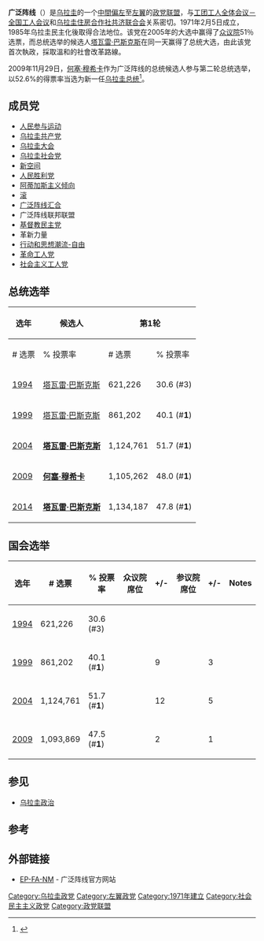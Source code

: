 {{Infobox political party
|name               = 廣泛陣線
|name_native        = Frente Amplio
|party_logo         =File:Logo Frente Amplio.svg
|colorcode          = #FF0000
|president          = 莫妮卡·泽维尔
|foundation         = 1971年2月5日
|ideology           = [[民主社會主義|民主社會主義]]<ref name="Gregory129">{{Citation |first=Stephen |last=Gregory |title=Intellectuals and Left Politics in Uruguay, 1958-2006 |publisher=Sussex Academic Press |year=2009 |page=129 |url=http://books.google.co.uk/books?id=IE0xN1F6q2YC&pg=PA129&dq=frente+amplio+uruguay+social+democracy&hl=en&sa=X&ei=mBVpT-vcGYPJhAe689WbCg&ved=0CEcQ6AEwBA#v=onepage&q=frente%20amplio%20uruguay%20social%20democracy&f=false |deadurl=yes |archiveurl=https://web.archive.org/web/20140223014022/http://books.google.co.uk/books?id=IE0xN1F6q2YC&pg=PA129&dq=frente+amplio+uruguay+social+democracy&hl=en&sa=X&ei=mBVpT-vcGYPJhAe689WbCg&ved=0CEcQ6AEwBA#v=onepage&q=frente%20amplio%20uruguay%20social%20democracy&f=false |archivedate=2014-02-23 }}</ref><br>[[社會民主主義|社會民主主義]]<br>[[进步主义|进步主义]]<br>[[女性主义|女性主义]]
|position           = [[中間偏左|中間偏左]]<ref>{{Citation |first=Stephen |last=Gregory |title=Intellectuals and Left Politics in Uruguay, 1958-2006 |publisher=Sussex Academic Press |year=2009 |page=4 |url=http://books.google.co.uk/books?ei=qRNpT9iwNs6GhQeU8fCMCg&id=IE0xN1F6q2YC&dq=broad+front+uruguay+centre+left&q=frente+amplio+centre+left#v=snippet&q=frente%20amplio%20centre%20left&f=false |deadurl=yes |archiveurl=https://web.archive.org/web/20140514051421/http://books.google.co.uk/books?ei=qRNpT9iwNs6GhQeU8fCMCg&id=IE0xN1F6q2YC&dq=broad+front+uruguay+centre+left&q=frente+amplio+centre+left#v=snippet&q=frente%20amplio%20centre%20left&f=false |archivedate=2014-05-14 }}</ref><ref>{{Citation |first1=Scott |last1=Mainwaring |first2=Timothy R. |last2=Scully |title=The Diversity of Christian Democracy in Latin America |work=Christian Democracy in Latin America |publisher=Stanford University Press |year=2003 |page=49 |url=http://books.google.co.uk/books?id=Ppe20kevrzgC&pg=PA49&dq=broad+front+uruguay+centre+left&hl=en&sa=X&ei=qRNpT9iwNs6GhQeU8fCMCg&ved=0CDwQ6AEwAg#v=onepage&q=broad%20front%20uruguay%20centre%20left&f=false |accessdate=2013-08-06 |archive-date=2014-05-14 |archive-url=https://web.archive.org/web/20140514024637/http://books.google.co.uk/books?id=Ppe20kevrzgC&pg=PA49&dq=broad+front+uruguay+centre+left&hl=en&sa=X&ei=qRNpT9iwNs6GhQeU8fCMCg&ved=0CDwQ6AEwAg#v=onepage&q=broad%20front%20uruguay%20centre%20left&f=false |dead-url=no }}</ref>至[[左翼|左翼]]<ref>{{Citation |first=Helen |last=Schooley |title=Uruguay — History |work=South America, Central America and the Caribbean 2002 |publisher=Europa Publications |year=2001 |page=760 |url=http://books.google.co.uk/books?id=o9ODxqsr-dIC&pg=PA760&dq=frente+amplio+uruguay+left+wing&hl=en&sa=X&ei=mRFpT52PH4y3hAf368DBCg&ved=0CE4Q6AEwBQ#v=onepage&q=frente%20amplio%20uruguay%20left%20wing&f=false |accessdate=2013-08-06 |archive-date=2014-05-14 |archive-url=https://web.archive.org/web/20140514045447/http://books.google.co.uk/books?id=o9ODxqsr-dIC&pg=PA760&dq=frente+amplio+uruguay+left+wing&hl=en&sa=X&ei=mRFpT52PH4y3hAf368DBCg&ved=0CE4Q6AEwBQ#v=onepage&q=frente%20amplio%20uruguay%20left%20wing&f=false |dead-url=no }}</ref><ref>{{Citation |first=Donald F. |last=Busky |title=Communism in History and Theory: Asia, Africa, and the Americas |publisher=Praeger Publishers |year=2002 |page=224 |url=http://books.google.co.uk/books?id=K5Bxd7sq9KcC&pg=PA224&dq=broad+front+uruguay+left+wing&hl=en&sa=X&ei=aBFpT4WzOsuHhQex5smSCg&ved=0CFcQ6AEwBjgK#v=onepage&q=broad%20front%20uruguay%20left%20wing&f=false |accessdate=2013-08-06 |archive-date=2014-05-14 |archive-url=https://web.archive.org/web/20140514060433/http://books.google.co.uk/books?id=K5Bxd7sq9KcC&pg=PA224&dq=broad+front+uruguay+left+wing&hl=en&sa=X&ei=aBFpT4WzOsuHhQex5smSCg&ved=0CFcQ6AEwBjgK#v=onepage&q=broad%20front%20uruguay%20left%20wing&f=false |dead-url=no }}</ref>
|headquarters       = [[蒙得维的亚|蒙得维的亚]]
|newspaper          = 《阵线之声》
|international      = [[社會黨國際|社會黨國際]]<br>[[进步聯盟|进步聯盟]]<br>[[民主主义者联盟|民主主义者联盟]]（历史上）
|affiliation1_title= 美洲组织
|affiliation1= [[圣保罗论坛|圣保罗论坛]]<br>[[拉美加勒比政党常设会议|拉美加勒比政党常设会议]]
|seats1_title       = [[乌拉圭众议院|众议院]]
|seats1             = {{Infobox political party/seats|50|99|hex=#FF0000}}
|seats2_title       = [[乌拉圭参议院|参议院]]
|seats2             = {{Infobox political party/seats|16|30|hex=#FF0000}}
|website            = http://www.frenteamplio.org.uy/
|flag               = Flag of Frente Amplio.svg
|country            = 烏拉圭
}}
'''广泛阵线'''（{{lang-es|Frente Amplio，缩写为FA}}）是[[乌拉圭|乌拉圭]]的一个[[中間偏左|中間偏左]]至[[左翼|左翼]]的[[政党联盟|政党联盟]]，与[[工团工人全体会议－全国工人会议|工团工人全体会议－全国工人会议]]和[[乌拉圭住房合作社共济联合会|乌拉圭住房合作社共济联合会]]关系密切。1971年2月5日成立，1985年乌拉圭民主化後取得合法地位。该党在2005年的大选中赢得了[[众议院|众议院]]51％选票，而总统选举的候选人[[塔瓦雷·巴斯克斯|塔瓦雷·巴斯克斯]]在同一天赢得了总统大选，由此该党首次執政，採取溫和的社會改革路線。

2009年11月29日，[[何塞·穆希卡|何塞·穆希卡]]作为广泛阵线的总统候选人参与第二轮总统选举，以52.6%的得票率当选为新一任[[乌拉圭总统|乌拉圭总统]]<ref>{{cite news |url=http://news.xinhuanet.com/world/2009-12/01/content_12569387.htm |title=新闻人物：乌拉圭当选总统穆希卡 |publisher=新华网 |date=2009-12-01 |language=zh-hans |accessdate=2013-03-23 |archive-date=2014-06-20 |archive-url=https://web.archive.org/web/20140620221350/http://news.xinhuanet.com/world/2009-12/01/content_12569387.htm |dead-url=no }}</ref>。

==成员党==
*[[人民参与运动|人民参与运动]]
*[[乌拉圭共产党|乌拉圭共产党]]
*[[乌拉圭大会|乌拉圭大会]]
*[[乌拉圭社会党|乌拉圭社会党]]
*[[新空间|新空间]]
*[[人民胜利党|人民胜利党]]
*[[阿蒂加斯主义倾向|阿蒂加斯主义倾向]]
*[[滚_(政党)|滚]]
*[[广泛阵线汇合|广泛阵线汇合]]
*广泛阵线联邦联盟
*[[基督教民主党_(乌拉圭)|基督教民主党]]
*革新力量
*[[行动和思想潮流-自由|行动和思想潮流-自由]]
*[[革命工人党_(乌拉圭)|革命工人党]]
*[[社会主义工人党_(乌拉圭)|社会主义工人党]]

==总统选举==
{| class=wikitable
|-
! rowspan=2|选年
! rowspan=2|候选人
! colspan=2|第1轮
! colspan=2|第2轮
|-
! # 选票
! % 投票率
! # 选票
! % 投票率
|-
! [[1994年乌拉圭大选|1994]]
| [[塔瓦雷·巴斯克斯|塔瓦雷·巴斯克斯]]
| 621,226
| 30.6 (#3)
| colspan=2 bgcolor=lightgrey|
|-
! [[1999年乌拉圭大选|1999]]
| [[塔瓦雷·巴斯克斯|塔瓦雷·巴斯克斯]]
| 861,202
| 40.1 (#'''1''')
| 982,049
| 45.9 (#2)
|-
! [[2004年乌拉圭大选|2004]]
| '''[[塔瓦雷·巴斯克斯|塔瓦雷·巴斯克斯]]'''
| 1,124,761
| 51.7 (#'''1''')
| colspan=2 bgcolor=lightgrey|
|-
! [[2009年乌拉圭大选|2009]]
| '''[[何塞·穆希卡|何塞·穆希卡]]'''
| 1,105,262
| 48.0 (#'''1''')
| 1,197,638
| 52.4 (#'''1''')
|-
! [[2014年乌拉圭大选|2014]]
| '''[[塔瓦雷·巴斯克斯|塔瓦雷·巴斯克斯]]'''
| 1,134,187
| 47.8 (#'''1''')
| 1,241,568
| 56.5 (#'''1''')
|}

==国会选举==
{| class=wikitable
|-
! 选年
! # 选票
! % 投票率
! 众议院席位
! +/-
! 参议院席位
! +/-
! Notes
|-
! [[1994年烏拉圭大選|1994]]
| 621,226
| 30.6 (#3)
| {{Infobox political party/seats|31|99|hex=Red}}
|
| {{Infobox political party/seats|9|31|hex=Red}}
|
|
|-
! [[1999年乌拉圭大选|1999]]
| 861,202
| 40.1 (#'''1''')
| {{Infobox political party/seats|40|99|hex=Red}}
| {{increase}} 9
| {{Infobox political party/seats|12|31|hex=Red}}
| {{increase}} 3
|
|-
! [[2004年乌拉圭大选|2004]]
| 1,124,761
| 51.7 (#'''1''')
| {{Infobox political party/seats|52|99|hex=Red}}
| {{increase}} 12
| {{Infobox political party/seats|17|31|hex=Red}}
| {{increase}} 5
| 
|-
! [[2009年乌拉圭大选|2009]]
| 1,093,869
| 47.5 (#'''1''')
| {{Infobox political party/seats|50|99|hex=Red}}
| {{decrease}} 2
| {{Infobox political party/seats|16|30|hex=Red}}
| {{decrease}} 1
|
|}

==参见==
*[[乌拉圭政治|乌拉圭政治]]

== 参考 ==
{{Reflist}}

==外部链接==
*[http://www.epfaprensa.org EP-FA-NM] {{Wayback|url=http://www.epfaprensa.org/ |date=20080514133144 }} - 广泛阵线官方网站

{{乌拉圭政党}}
[[Category:乌拉圭政党|Category:乌拉圭政党]]
[[Category:左翼政党|Category:左翼政党]]
[[Category:1971年建立|Category:1971年建立]]
[[Category:社会民主主义政党|Category:社会民主主义政党]]
[[Category:政党联盟|Category:政党联盟]]